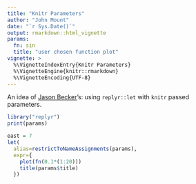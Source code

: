 ```yaml
---
title: "Knitr Parameters"
author: "John Mount"
date: "`r Sys.Date()`"
output: rmarkdown::html_vignette
params:
  fn: sin
  title: "user chosen function plot"
vignette: >
  %\VignetteIndexEntry{Knitr Parameters}
  %\VignetteEngine{knitr::rmarkdown}
  %\VignetteEncoding{UTF-8}
---
```


An idea of [Jason Becker](http://jsonbecker.com)'s: using `replyr::let` with `knitr` passed parameters.

```r
library("replyr")
print(params)

east = 7
let(
  alias=restrictToNameAssignments(params),
  expr={ 
    plot(fn(0.1*(1:20)))
    title(params$title)
  })
```